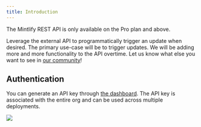 ```yaml
---
title: Introduction
---
```


<Check>
  The Mintlify REST API is only available on the Pro plan and above.
</Check>

Leverage the external API to programmatically trigger an update when desired.
The primary use-case will be to trigger updates. We will be adding more and more
functionality to the API overtime. Let us know what else you want to see in
[our community](https://mintlify.com/community)!

## Authentication

You can generate an API key through
[the dashboard](https://dashboard.mintlify.com/settings/integrations). The API key is
associated with the entire org and can be used across multiple deployments.

<Frame>
  <img src="/images/external-api-key.png" />
</Frame>
